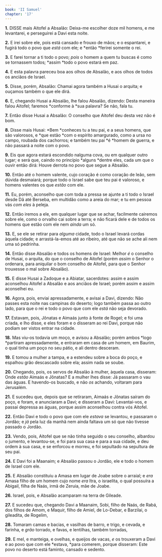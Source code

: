 ```yaml
---
book: 'II Samuel'
chapter: '17'
---
```


**1.** DISSE mais Aitofel a Absalão: Deixa-me escolher doze mil homens, e me levantarei, e perseguirei a Davi esta noite.

**2.** E irei sobre ele, pois está cansado e frouxo de mãos; e o espantarei, e fugirá todo o povo que *está* com ele; e *então *ferirei somente o rei.

**3.** E farei tornar a ti todo o povo; *pois* o homem a quem tu buscas é como se tornassem todos; *assim *todo o povo estará em paz.

**4.** E esta palavra pareceu boa aos olhos de Absalão, e aos olhos de todos os anciãos de Israel.

**5.** Disse, porém, Absalão: Chamai agora também a Husai o arquita; e ouçamos também o que ele dirá.

**6.** E, chegando Husai a Absalão, lhe falou Absalão, dizendo: Desta maneira falou Aitofel; faremos *conforme à *sua palavra? Se não, fala tu.

**7.** Então disse Husai a Absalão: O conselho que Aitofel deu desta vez não é bom.

**8.** Disse mais Husai: *Bem *conheces tu a teu pai, e a seus homens, que são valorosos, e *que estão *com o espírito amargurado, como a ursa no campo, roubada dos cachorros; e também teu pai *é *homem de guerra, e não passará a noite com o povo.

**9.** Eis que agora estará escondido nalguma cova, ou em qualquer outro lugar; e será que, caindo no princípio *alguns *dentre eles, cada um que o ouvir então dirá: Houve derrota no povo que segue a Absalão.

**10.** Então até o homem valente, cujo coração é como coração de leão, sem dúvida desmaiará; porque todo o Israel sabe que teu pai é valoroso, e homens valentes os que *estão* com ele.

**11.** Eu, porém, aconselho que com toda a pressa se ajunte a ti todo o Israel desde Dã até Berseba, em multidão como a areia do mar; e tu em pessoa vás *com eles* à peleja.

**12.** Então iremos a ele, em qualquer lugar que se achar, facilmente cairemos sobre ele, como o orvalho cai sobre a terra; e não ficará dele e de todos os homens que estão com ele nem *ainda* um só.

**13.** E, se ele se retirar para *alguma* cidade, todo o Israel levará cordas àquela cidade; e arrastá-la-emos até ao ribeiro, até que não se ache ali nem uma só pedrinha.

**14.** Então disse Absalão e todos os homens de Israel: Melhor *é* o conselho de Husai, o arquita, do que o conselho de Aitofel (porém *assim* o Senhor o ordenara, para aniquilar o bom conselho de Aitofel, para que o Senhor trouxesse o mal sobre Absalão).

**15.** E disse Husai a Zadoque e a Abiatar, sacerdotes: assim e assim aconselhou Aitofel a Absalão e aos anciãos de Israel; porém assim e assim aconselhei eu.

**16.** Agora, pois, enviai apressadamente, e avisai a Davi, dizendo: Não passes esta noite nas campinas do deserto; logo também passa ao outro lado, para que o rei e todo o povo que com ele *está* não seja devorado.

**17.** Estavam, pois, Jônatas e Aimaás junto à fonte de Rogel; e foi uma criada, e lho disse, e eles foram e o disseram ao rei Davi, porque não podiam ser vistos entrar na cidade.

**18.** Mas viu-os todavia um moço, e avisou a Absalão; porém ambos *logo *partiram apressadamente, e entraram em casa de *um* homem, em Baurim, o qual tinha *um* poço no seu pátio, e ali dentro desceram.

**19.** E tomou a mulher a tampa, e a estendeu sobre a boca do poço, e espalhou grão descascado sobre ela; assim nada se soube.

**20.** Chegando, pois, os servos de Absalão à mulher, àquela casa, disseram: Onde *estão* Aimaás e Jônatas? E a mulher lhes disse: Já passaram o vau das águas. E havendo-os buscado, e não *os* achando, voltaram para Jerusalém.

**21.** E sucedeu que, depois que se retiraram, Aimaás e Jônatas saíram do poço, e foram, e anunciaram a Davi; e disseram a Davi: Levantai-vos, e passai depressa as águas, porque assim aconselhou contra vós Aitofel.

**22.** Então Davi e todo o povo que com ele *estava* se levantou, e passaram o Jordão; e *já* pela luz da manhã nem ainda faltava um só que não tivesse passado o Jordão.

**23.** Vendo, pois, Aitofel que se não tinha seguido o seu conselho, albardou o jumento, e levantou-se, e foi para sua casa e para a sua cidade, e deu ordem à sua casa, e se enforcou e morreu, e foi sepultado na sepultura de seu pai.

**24.** E Davi foi a Maanaim; e Absalão passou o Jordão, ele e todo o homem de Israel com ele.

**25.** E Absalão constituiu a Amasa em lugar de Joabe sobre o arraial; e *era* Amasa filho de um homem cujo nome *era* Itra, o israelita, o qual possuíra a Abigail, filha de Naás, irmã de Zeruia, mãe de Joabe.

**26.** Israel, pois, e Absalão acamparam na terra de Gileade.

**27.** E sucedeu que, chegando Davi a Maanaim, Sobi, filho de Naás, de Rabá, dos filhos de Amom, e Maquir, filho de Amiel, de Lo-Debar, e Barzilai, o gileadita, de Rogelim,

**28.** Tomaram camas e bacias, e vasilhas de barro, e trigo, e cevada, e farinha, e *grão* torrado, e favas, e lentilhas, também torradas,

**29.** E mel, e manteiga, e ovelhas, e queijos de vacas, *e* os trouxeram a Davi e ao povo que com ele *estava, *para comerem, porque disseram: Este povo no deserto está faminto, cansado e sedento.